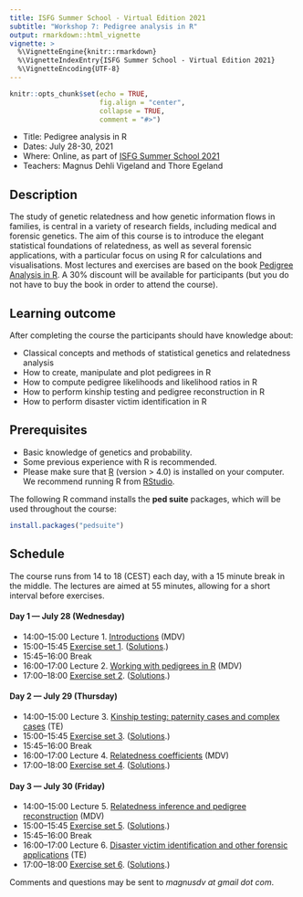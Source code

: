 ```yaml
---
title: ISFG Summer School - Virtual Edition 2021
subtitle: "Workshop 7: Pedigree analysis in R"
output: rmarkdown::html_vignette
vignette: >
  %\VignetteEngine{knitr::rmarkdown}
  %\VignetteIndexEntry{ISFG Summer School - Virtual Edition 2021}
  %\VignetteEncoding{UTF-8}
---
```


```r
knitr::opts_chunk$set(echo = TRUE, 
                      fig.align = "center",
                      collapse = TRUE,
                      comment = "#>")
```

* Title: Pedigree analysis in R
* Dates: July 28-30, 2021
* Where: Online, as part of [ISFG Summer School 2021](https://isfgsummerschool.events.idloom.com/virtual-edition-2021)
* Teachers: Magnus Dehli Vigeland and Thore Egeland

## Description
The study of genetic relatedness and how genetic information flows in families, is central in a variety of research fields, including medical and forensic genetics. The aim of this course is to introduce the elegant statistical foundations of relatedness, as well as several forensic applications, with a particular focus on using R for calculations and visualisations. Most lectures and exercises are based on the book [Pedigree Analysis in R](https://www.elsevier.com/books/pedigree-analysis-in-r/vigeland/978-0-12-824430-2). A 30% discount will be available for participants (but you do not have to buy the book in order to attend the course).

## Learning outcome
After completing the course the participants should have knowledge about:

* Classical concepts and methods of statistical genetics and relatedness analysis
* How to create, manipulate and plot pedigrees in R
* How to compute pedigree likelihoods and likelihood ratios in R 
* How to perform kinship testing and pedigree reconstruction in R
* How to perform disaster victim identification in R

## Prerequisites
 
 * Basic knowledge of genetics and probability. 
 * Some previous experience with R is recommended.
 * Please make sure that [R](www.r-project.org) (version > 4.0) is installed on your computer. We recommend running R from [RStudio](https://www.rstudio.com/products/rstudio/download/).

The following R command installs the **ped suite** packages, which will be used throughout the course:

```r
install.packages("pedsuite")
```

## Schedule
The course runs from 14 to 18 (CEST) each day, with a 15 minute break in the middle. The lectures are aimed at 55 minutes, allowing for a short interval before exercises.

#### Day 1 — July 28 (Wednesday)
* 14:00–15:00 Lecture 1. [Introductions](https://github.com/magnusdv/pedsuite/blob/master/vignettes/web_only/courses/isfg2021/Lecture1_intro.pdf) (MDV)
* 15:00–15:45 [Exercise set 1](https://github.com/magnusdv/pedsuite/blob/master/vignettes/web_only/courses/isfg2021/exercises1.pdf). ([Solutions](https://github.com/magnusdv/pedsuite/blob/master/vignettes/web_only/courses/isfg2021/exercises1-solutions.pdf).)
* 15:45–16:00 Break
* 16:00–17:00 Lecture 2. [Working with pedigrees in R](https://github.com/magnusdv/pedsuite/blob/master/vignettes/web_only/courses/isfg2021/Lecture2_pedsuite.pdf) (MDV)
* 17:00–18:00 [Exercise set 2](https://github.com/magnusdv/pedsuite/blob/master/vignettes/web_only/courses/isfg2021/exercises2.pdf). ([Solutions](https://github.com/magnusdv/pedsuite/blob/master/vignettes/web_only/courses/isfg2021/exercises2-solutions.pdf).)

#### Day 2 — July 29 (Thursday)
* 14:00–15:00 Lecture 3. [Kinship testing: paternity cases and complex cases](https://github.com/magnusdv/pedsuite/blob/master/vignettes/web_only/courses/isfg2021/Lecture3-kinship-LR.pdf) (TE)
* 15:00–15:45 [Exercise set 3](https://github.com/magnusdv/pedsuite/blob/master/vignettes/web_only/courses/isfg2021/exercises3.pdf). ([Solutions](https://github.com/magnusdv/pedsuite/blob/master/vignettes/web_only/courses/isfg2021/exercises3-solutions.pdf).)
* 15:45–16:00 Break
* 16:00–17:00 Lecture 4. [Relatedness coefficients](https://github.com/magnusdv/pedsuite/blob/master/vignettes/web_only/courses/isfg2021/Lecture4_relatednessI.pdf) (MDV)
* 17:00–18:00 [Exercise set 4](https://github.com/magnusdv/pedsuite/blob/master/vignettes/web_only/courses/isfg2021/exercises4.pdf). ([Solutions](https://github.com/magnusdv/pedsuite/blob/master/vignettes/web_only/courses/isfg2021/exercises4-solutions.pdf).)

#### Day 3 — July 30 (Friday)
* 14:00–15:00 Lecture 5. [Relatedness inference and pedigree reconstruction](https://github.com/magnusdv/pedsuite/blob/master/vignettes/web_only/courses/isfg2021/Lecture5-relatedness-inference.pdf) (MDV)
* 15:00–15:45 [Exercise set 5](https://github.com/magnusdv/pedsuite/blob/master/vignettes/web_only/courses/isfg2021/exercises5.pdf). ([Solutions](https://github.com/magnusdv/pedsuite/blob/master/vignettes/web_only/courses/isfg2021/exercises5-solutions.pdf).)
* 15:45–16:00 Break
* 16:00–17:00 Lecture 6. [Disaster victim identification and other forensic applications](https://github.com/magnusdv/pedsuite/blob/master/vignettes/web_only/courses/isfg2021/Lecture6-dvi.pdf) (TE)
* 17:00–18:00 [Exercise set 6](https://github.com/magnusdv/pedsuite/blob/master/vignettes/web_only/courses/isfg2021/exercises6.pdf). ([Solutions](https://github.com/magnusdv/pedsuite/blob/master/vignettes/web_only/courses/isfg2021/exercises6-solutions.pdf).)
  
  
Comments and questions may be sent to *magnusdv at gmail dot com*.
